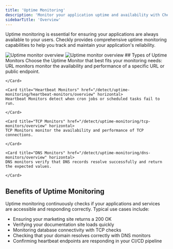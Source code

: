 ```yaml
---
title: 'Uptime Monitoring'
description: 'Monitor your application uptime and availability with Checkly'
sidebarTitle: 'Overview'
---
```


Uptime monitoring is essential for ensuring your applications are always available to your users. Checkly provides comprehensive uptime monitoring capabilities to help you track and maintain your application's reliability.

<Frame>
<img 
  className="block dark:hidden" 
  src="/images/next/uptime-monitor-overview-light.png" 
  alt="Uptime monitor overview" 
/>
<img 
  className="hidden dark:block" 
  src="/images/next/uptime-monitor-overview-dark.png" 
  alt="Uptime monitor overview" 
/>
</Frame>
## Types of Uptime Monitors
Choose the Uptime Monitor that best fits your monitoring needs:
<CardGroup cols={1}>
    <Card title="URL Monitors" href="/detect/uptime-monitoring/url-monitors/overview" horizontal>
    URL monitors monitor the availability and performance of a specific URL or public endpoint.

    </Card>

    <Card title="Heartbeat Monitors" href="/detect/uptime-monitoring/heartbeat-monitors/overview" horizontal>
    Heartbeat Monitors detect when cron jobs or scheduled tasks fail to run.

    </Card>

    <Card title="TCP Monitors" href="/detect/uptime-monitoring/tcp-monitors/overview" horizontal>
    TCP Monitors monitor the availability and performance of TCP connections.

    </Card>

    <Card title="DNS Monitors" href="/detect/uptime-monitoring/dns-monitors/overview" horizontal>
    DNS monitors verify that DNS records resolve successfully and return the expected values.

    </Card>
</CardGroup>

## Benefits of Uptime Monitoring
Uptime monitoring continuously checks if your applications and services are accessible and responding correctly. Typical use cases include:

- Ensuring your marketing site returns a 200 OK
- Verifying your documentation site loads quickly
- Monitoring database connectivity with TCP checks
- Checking that your domain resolves correctly with DNS monitors
- Confirming heartbeat endpoints are responding in your CI/CD pipeline

